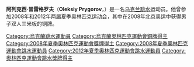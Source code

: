 {{MedalTableTop}}
{{MedalCountry | {{UKR}} }}
{{MedalSport |男子[[跳水|跳水]]}}
{{MedalCompetition |[[奧林匹克運動會|奧林匹克運動會]]}}
{{MedalBronze | [[2008年夏季奧林匹克運動會|2008年北京]]| [[2008年夏季奧林匹克運動會跳水比賽|雙人3米板]]}}
{{MedalBottom}}
'''阿列克西·普雷格罗夫'''（'''Oleksiy Prygorov'''，{{bd|1987年|6月25日}}）是一名[[乌克兰|乌克兰]][[跳水|跳水]]运动员。他曾参加2008年和2012年两届夏季奥林匹克运动会，其中在2008年北京奥运中获得男子双人三米板的铜牌。

{{Ukraine-stub}}

{{DEFAULTSORT:Prygorov, Oleksiy}}
[[Category:烏克蘭跳水運動員|Category:烏克蘭跳水運動員]]
[[Category:烏克蘭奧林匹克運動會銅牌得主|Category:烏克蘭奧林匹克運動會銅牌得主]]
[[Category:2008年夏季奧林匹克運動會獎牌得主|Category:2008年夏季奧林匹克運動會獎牌得主]]
[[Category:2008年夏季奧林匹克運動會跳水運動員|Category:2008年夏季奧林匹克運動會跳水運動員]]
[[Category:2012年夏季奧林匹克運動會跳水運動員|Category:2012年夏季奧林匹克運動會跳水運動員]]
[[Category:奧林匹克運動會跳水獎牌得主|Category:奧林匹克運動會跳水獎牌得主]]